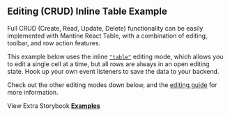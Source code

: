 
<Head>
  <title>Editing CRUD Inline Example - Mantine React Table Docs</title>
  <meta
    name="description"
    content="An example of Mantine React Table which shows how to use editing CRUD Inline table features"
  />
  <meta
    property="og:title"
    content="Editing CRUD Inline Table Mantine React Table Example"
  />
  <meta
    property="og:description"
    content="Learn how to use editing and all the CRUD functionality of Mantine React Table"
  />
</Head>

## Editing (CRUD) Inline Table Example

Full CRUD (Create, Read, Update, Delete) functionality can be easily implemented with Mantine React Table, with a combination of editing, toolbar, and row action features.

This example below uses the inline [`"table"`](/docs/guides/editing#row-editing-mode) editing mode, which allows you to edit a single cell at a time, but all rows are always in an open editing state. Hook up your own event listeners to save the data to your backend.

Check out the other editing modes down below, and the [editing guide](/docs/guides/editing) for more information.

<Examples isPage />

View Extra Storybook **[Examples](https://www.mantine-react-table.dev/?path=/story/features-editing-examples)**
